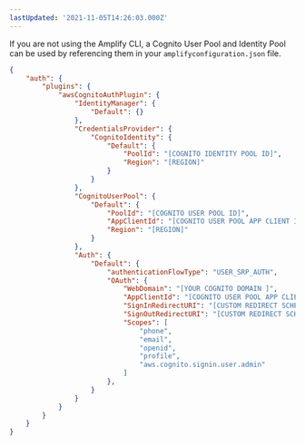 ```yaml
---
lastUpdated: '2021-11-05T14:26:03.000Z'
---
```

If you are not using the Amplify CLI, a Cognito User Pool and Identity Pool can be used by referencing them in your `amplifyconfiguration.json` file.

```json
{
    "auth": {
        "plugins": {
            "awsCognitoAuthPlugin": {
                "IdentityManager": {
                    "Default": {}
                },
                "CredentialsProvider": {
                    "CognitoIdentity": {
                        "Default": {
                            "PoolId": "[COGNITO IDENTITY POOL ID]",
                            "Region": "[REGION]"
                        }
                    }
                },
                "CognitoUserPool": {
                    "Default": {
                        "PoolId": "[COGNITO USER POOL ID]",
                        "AppClientId": "[COGNITO USER POOL APP CLIENT ID]",
                        "Region": "[REGION]"
                    }
                },
                "Auth": {
                    "Default": {
                        "authenticationFlowType": "USER_SRP_AUTH",
                        "OAuth": {
                            "WebDomain": "[YOUR COGNITO DOMAIN ]",
                            "AppClientId": "[COGNITO USER POOL APP CLIENT ID]",
                            "SignInRedirectURI": "[CUSTOM REDIRECT SCHEME AFTER SIGN IN, e.g. myapp://]",
                            "SignOutRedirectURI": "[CUSTOM REDIRECT SCHEME AFTER SIGN OUT, e.g. myapp://]",
                            "Scopes": [ 
                                "phone",
                                "email",
                                "openid",
                                "profile",
                                "aws.cognito.signin.user.admin"
                            ]
                        },
                    }
                }
            }
        }
    }
}
```
